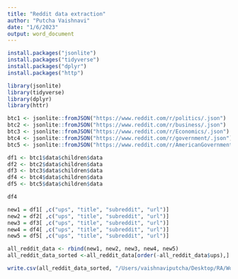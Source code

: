 ```yaml
---
title: "Reddit data extraction"
author: "Putcha Vaishnavi"
date: "1/6/2023"
output: word_document
---
```



```r
install.packages("jsonlite")
install.packages("tidyverse")
install.packages("dplyr")
install.packages("http")
```

```r
library(jsonlite)
library(tidyverse)
library(dplyr)
library(httr)
```


```r
btc1 <- jsonlite::fromJSON("https://www.reddit.com/r/politics/.json")
btc2 <- jsonlite::fromJSON("https://www.reddit.com/r/business/.json")
btc3 <- jsonlite::fromJSON("https://www.reddit.com/r/Economics/.json")
btc4 <- jsonlite::fromJSON("https://www.reddit.com/r/government/.json")
btc5 <- jsonlite::fromJSON("https://www.reddit.com/r/AmericanGovernment/.json")
```

```r
df1 <- btc1$data$children$data
df2 <- btc2$data$children$data
df3 <- btc3$data$children$data
df4 <- btc4$data$children$data
df5 <- btc5$data$children$data
```

```r
df4
```

```r
new1 = df1[ ,c("ups", "title", "subreddit", "url")]
new2 = df2[ ,c("ups", "title", "subreddit", "url")]
new3 = df3[ ,c("ups", "title", "subreddit", "url")]
new4 = df4[ ,c("ups", "title", "subreddit", "url")]
new5 = df5[ ,c("ups", "title", "subreddit", "url")]
```

```r
all_reddit_data <- rbind(new1, new2, new3, new4, new5)
all_reddit_data_sorted <-all_reddit_data[order(-all_reddit_data$ups),]
```

```r
write.csv(all_reddit_data_sorted, "/Users/vaishnaviputcha/Desktop/RA/Work/Reddit/RedditExtractedData.csv", row.names=FALSE)
```


